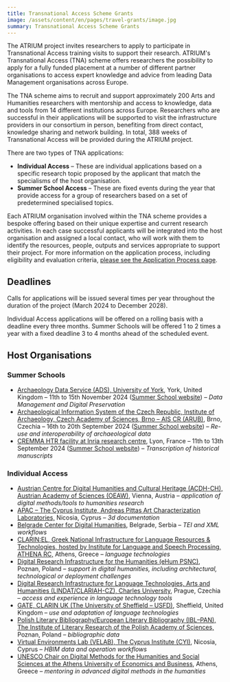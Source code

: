 ```yaml
---
title: Transnational Access Scheme Grants
image: /assets/content/en/pages/travel-grants/image.jpg
summary: Transnational Access Scheme Grants
---
```

The ATRIUM project invites researchers to apply to participate in Transnational Access training visits to support their research. ATRIUM's Transnational Access (TNA) scheme offers researchers the possibility to apply for a fully funded placement at a number of different partner organisations to access expert knowledge and advice from leading Data Management organisations across Europe.

The TNA scheme aims to recruit and support approximately 200 Arts and Humanities researchers with mentorship and access to knowledge, data and tools from 14 different institutions across Europe. Researchers who are successful in their applications will be supported to visit the infrastructure providers in our consortium in person, benefiting from direct contact, knowledge sharing and network building. In total, 388 weeks of Transnational Access will be provided during the ATRIUM project.

There are two types of TNA applications:

* **Individual Access** – These are individual applications based on a specific research topic proposed by the applicant that match the specialisms of the host organisation.
* **Summer School Access** – These are fixed events during the year that provide access for a group of researchers based on a set of predetermined specialised topics.

Each ATRIUM organisation involved within the TNA scheme provides a bespoke offering based on their unique expertise and current research activities. In each case successful applicants will be integrated into the host organisation and assigned a local contact, who will work with them to identify the resources, people, outputs and services appropriate to support their project. For more information on the application process, including eligibility and evaluation criteria, [please see the Application Process page](/tna-application-process/).

## Deadlines

Calls for applications will be issued several times per year throughout the duration of the project (March 2024 to December 2028).

Individual Access applications will be offered on a rolling basis with a deadline every three months. Summer Schools will be offered 1 to 2 times a year with a fixed deadline 3 to 4 months ahead of the scheduled event.

## Host Organisations

### Summer Schools

* [Archaeology Data Service (ADS), University of York](/archaeology-data-service-university-of-york-york-united-kingdom/), York, United Kingdom – 11th to 15th November 2024 ([Summer School website](https://nickyjgarland.github.io/tna-training-school/)) – *Data Management and Digital Preservation*
* [Archaeological Information System of the Czech Republic, Institute of Archaeology, Czech Academy of Sciences, Brno – AIS CR (ARUB)](/archaeological-information-system-of-the-czech-republic-institute-of-archaeology-of-the-czech-academy-of-sciences-brno-institute-of-archaeology-of-the-czech-academy-of-sciences-prague-brno-czech/), Brno, Czechia – 16th to 20th September 2024 ([Summer School website](https://aiscr.cz/atRium)) – *Re-use and interoperability of archaeological data*
* [CREMMA HTR facility at Inria research centre](/cremma-htr-facility-at-inria-research-centre-paris-france/), Lyon, France – 11th to 13th September 2024 ([Summer School website](https://transcriboquest24.sciencesconf.org/)) – *Transcription of historical manuscripts*

### Individual Access

* [Austrian Centre for Digital Humanities and Cultural Heritage (ACDH-CH), Austrian Academy of Sciences (OEAW)](/austrian-centre-for-digital-humanities-and-cultural-heritage-austrian-academy-of-sciences-vienna-austria/), Vienna, Austria – *application of digital methods/tools to humanities research*
* [APAC – The Cyprus Institute, Andreas Pittas Art Characterization Laboratories,](/apac-the-cyprus-institute-andreas-pittas-artcharacterization-laboratories-the-cyprus-institute/) Nicosia, Cyprus – *3d documentation*
* [Belgrade Center for Digital Humanities](/belgrade-center-for-digital-humanities-belgrade-serbia/), Belgrade, Serbia – *TEI and XML workflows*
* [CLARIN:EL, Greek National Infrastructure for Language Resources & Technologies, hosted by Institute for Language and Speech Processing, ATHENA RC,](/clarinel-greek-national-infrastructure-for-language-resources-technologies-hosted-by-institute-for-language-and-speech-processing-athena-rc-athens-greece/) Athens, Greece – *language technologies*
* [Digital Research Infrastructure for the Humanities (eHum PSNC)](/digital-research-infrastructure-for-the-humanities-poznan-poland/), Poznan, Poland – *support in digital humanities, including architectural, technological or deployment challenges*
* [Digital Research Infrastructure for Language Technologies, Arts and Humanities (LINDAT/CLARIAH-CZ), Charles University](/digital-research-infrastructure-for-language-technologies-arts-and-humanities-charles-university-prague-czechia/), Prague, Czechia – *access and experience in language technology tools*
* [GATE, CLARIN UK (The University of Sheffield – USFD)](/gate-clarin-uk-sheffield-united-kingdom/), Sheffield, United Kingdom – *use and adaptation of language technologies*
* [Polish Literary Bibliography/European Literary Bibliography (IBL–PAN), The Institute of Literary Research of the Polish Academy of Sciences,](/polish-literary-bibliography-european-literary-bibliography-pbl-elb-the-institute-of-literary-research-of-the-polish-academy-of-sciences-poznan-poland/) Poznan, Poland – *bibliographic data*
* [Virtual Environments Lab (VELAB), The Cyprus Institute (CYI)](/virtual-environments-lab-the-cyprus-institute-nicosia-cyprus/), Nicosia, Cyprus – *HBIM data and operation workflows*
* [UNESCO Chair on Digital Methods for the Humanities and Social Sciences at the Athens University of Economics and Business](/unesco-chair-on-digital-methods-for-the-humanities-and-social-sciences-at-the-athens-university-of-economics-and-business-athens-greece/), Athens, Greece – *mentoring in advanced digital methods in the humanities*

<LinkButton label="Apply Now" href="/tna-application-process/" />
